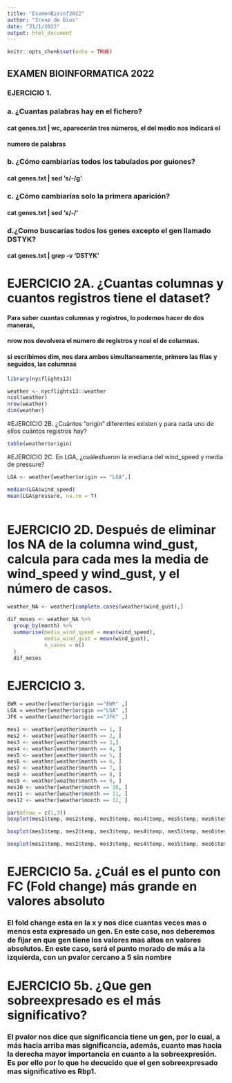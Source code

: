 ```yaml
---
title: "ExamenBioinf2022"
author: "Irene de Dios"
date: "31/1/2022"
output: html_document
---
```


```r
knitr::opts_chunk$set(echo = TRUE)
```

## EXAMEN BIOINFORMATICA 2022
### EJERCICIO 1.
### a. ¿Cuantas palabras hay en el fichero?
#### cat genes.txt | wc, aparecerán tres números, el del medio nos indicará el 
#### numero de palabras

### b. ¿Cómo cambiarías todos los tabulados por guiones?
#### cat genes.txt | sed 's/\t/-/g'

### c. ¿Cómo cambiarías solo la primera aparición?
#### cat genes.txt | sed 's/\t/-/'

### d.¿Como buscarías todos los genes excepto el gen llamado DSTYK?
#### cat genes.txt | grep -v 'DSTYK'


# EJERCICIO 2A. ¿Cuantas columnas y cuantos registros tiene el dataset?
#### Para saber cuantas columnas y registros, lo podemos hacer de dos maneras, 
#### nrow nos devolvera el numero de registros y ncol el de columnas. 
#### si escribimos dim, nos dara ambos simultaneamente, primero las filas y seguidos, las columnas
```r
library(nycflights13)

weather <- nycflights13::weather
ncol(weather)
nrow(weather)
dim(weather)

```
#EJERCICIO 2B. ¿Cuántos “origin” diferentes existen y para cada uno de ellos cuántos registros hay?
```r
table(weather$origin)
```

#EJERCICIO 2C.  En LGA,  ¿cuálesfueron la mediana del wind_speed y media de pressure?
```r
LGA <- weather[weather$origin == "LGA",]

median(LGA$wind_speed)
mean(LGA$pressure, na.rm = T)
```
```r

```

# EJERCICIO 2D. Después de eliminar los NA de la columna wind_gust, calcula para cada mes la media de wind_speed y wind_gust, y el número de casos.
```r
weather_NA <- weather[complete.cases(weather$wind_gust),]

dif_meses <- weather_NA %>%
  group_by(month) %>%
  summarise(media_wind_speed = mean(wind_speed),
            media_wind_gust = mean(wind_gust),
            n_casos = n()
  )
  dif_meses
```
# EJERCICIO 3. 
```r
EWR = weather[weather$origin =="EWR" ,]
LGA = weather[weather$origin =="LGA" ,]
JFK = weather[weather$origin =="JFK" ,]

mes1 <- weather[weather$month == 1, ]
mes2 <- weather[weather$month == 2, ]
mes3 <- weather[weather$month == 3,]
mes4 <- weather[weather$month == 4, ]
mes5 <- weather[weather$month == 5, ]
mes6 <- weather[weather$month == 6, ]
mes7 <- weather[weather$month == 7, ]
mes8 <- weather[weather$month == 8, ]
mes9 <- weather[weather$month == 9, ]
mes10 <- weather[weather$month == 10, ]
mes11 <- weather[weather$month == 11, ]
mes12 <- weather[weather$month == 12, ]

par(mfrow = c(1,3))
boxplot(mes1$temp, mes2$temp, mes3$temp, mes4$temp, mes5$temp, mes6$temp, mes7$temp, mes8$temp, mes9$temp, mes10$temp, mes11$temp, mes12$temp, xlab = "Months", ylab = "ºC", main = "EWR", col = 2)

boxplot(mes1$temp, mes2$temp, mes3$temp, mes4$temp, mes5$temp, mes6$temp, mes7$temp, mes8$temp, mes9$temp, mes10$temp, mes11$temp, mes12$temp, xlab = "Months", ylab = "ºC", main = "JFK", col = 3)

boxplot(mes1$temp, mes2$temp, mes3$temp, mes4$temp, mes5$temp, mes6$temp, mes7$temp, mes8$temp, mes9$temp, mes10$temp, mes11$temp, mes12$temp, xlab = "Months", ylab = "ºC", main = "LGA", col = 4)


```
# EJERCICIO 5a. ¿Cuál es el punto con FC (Fold change) más grande en valores absoluto
### El fold change esta en la x y nos dice cuantas veces mas o menos esta expresado un gen. En este caso, nos deberemos de fijar en que gen tiene los valores mas altos en valores absolutos. En este caso, será el punto morado de más a la izquierda, con un pvalor cercano a 5 sin nombre

# EJERCICIO 5b. ¿Que gen sobreexpresado es el más significativo?
###  El pvalor nos dice que significancia tiene un gen, por lo cual, a más hacia arriba mas significancia, además, cuanto mas hacia la derecha mayor importancia en cuanto a la sobreexpresión. Es por ello por lo que he decucido que el gen sobreexpresado mas significativo es Rbp1. 
